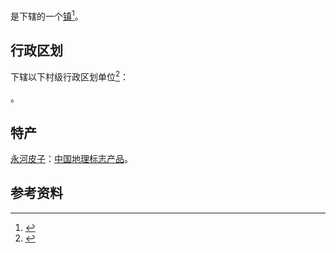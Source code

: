 {{中国乡级行政区|42/11/22/109/000}}

'''{{PAGENAMEBASE}}'''是{{PRC admin/fullname|42/11/22/109/000|3}}下辖的一个[[行政建制镇|镇]]<ref>{{PRC admin/ref sgc|{{PRC admin/parent|42/11/22/109/000}}}}</ref>。

== 行政区划 ==
{{PAGENAMEBASE}}下辖以下村级行政区划单位<ref>{{PRC admin/ref sgc|42/11/22/109/000}}</ref>：

{{PRC admin/children|42/11/22/109/000}}。

==特产==
[[永河皮子|永河皮子]]：[[中国地理标志产品|中国地理标志产品]]。

== 参考资料 ==
{{reflist}}

{{PRC admin/navcat|42/11/22/109/000}}
